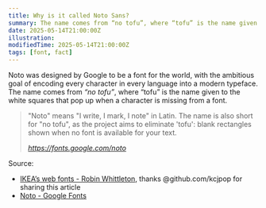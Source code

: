 ```yaml
---
title: Why is it called Noto Sans?
summary: The name comes from “no tofu”, where “tofu” is the name given to the white squares that pop up when a character is missing from a font
date: 2025-05-14T21:00:00Z
illustration: 
modifiedTime: 2025-05-14T21:00:00Z
tags: [font, fact]
---
```


Noto was designed by Google to be a font for the world, with the ambitious goal of encoding every character in every language into a modern typeface. The name comes from *“no tofu”*, where “tofu” is the name given to the white squares that pop up when a character is missing from a font.

> "Noto" means "I write, I mark, I note" in Latin. The name is also short for "no tofu", as the project aims to eliminate 'tofu': blank rectangles shown when no font is available for your text.
>
> *https://fonts.google.com/noto*

Source:
- [IKEA’s web fonts - Robin Whittleton](https://www.robinwhittleton.com/2025/04/23/ikea-web-fonts/), thanks @github.com/kcjpop for sharing this article
- [Noto - Google Fonts](https://fonts.google.com/noto)
